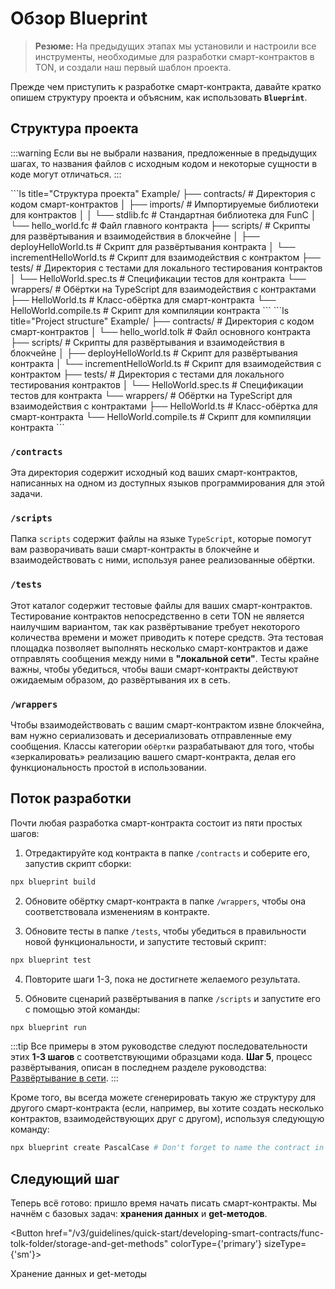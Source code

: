 
# Обзор Blueprint

> **Резюме:** На предыдущих этапах мы установили и настроили все инструменты, необходимые для разработки смарт-контрактов в TON, и создали наш первый шаблон проекта.

Прежде чем приступить к разработке смарт-контракта, давайте кратко опишем структуру проекта и объясним, как использовать **`Blueprint`**.

## Структура проекта

:::warning
Если вы не выбрали названия, предложенные в предыдущих шагах, то названия файлов с исходным кодом и некоторые сущности в коде могут отличаться.
:::

<Tabs groupId="language">
<TabItem value="FunC" label="FunC">
```ls title="Структура проекта"
Example/
├── contracts/           # Директория с кодом смарт-контрактов
│   ├── imports/         # Импортируемые библиотеки для контрактов
│   │   └── stdlib.fc    # Стандартная библиотека для FunC
│   └── hello_world.fc   # Файл главного контракта
├── scripts/             # Скрипты для развёртывания и взаимодействия в блокчейне
│   ├── deployHelloWorld.ts     # Скрипт для развёртывания контракта
│   └── incrementHelloWorld.ts  # Скрипт для взаимодействия с контрактом
├── tests/               # Директория с тестами для локального тестирования контрактов
│   └── HelloWorld.spec.ts      # Спецификации тестов для контракта
└── wrappers/            # Обёртки на TypeScript для взаимодействия с контрактами
    ├── HelloWorld.ts           # Класс-обёртка для смарт-контракта
    └── HelloWorld.compile.ts   # Скрипт для компиляции контракта
```
</TabItem>
<TabItem value="Tolk" label="Tolk">
```ls title="Project structure"
Example/
├── contracts/           # Директория с кодом смарт-контрактов
│   └── hello_world.tolk # Файл основного контракта
├── scripts/             # Скрипты для развёртывания и взаимодействия в блокчейне
│   ├── deployHelloWorld.ts     # Скрипт для развёртывания контракта
│   └── incrementHelloWorld.ts  # Скрипт для взаимодействия с контрактом
├── tests/               # Директория с тестами для локального тестирования контрактов
│   └── HelloWorld.spec.ts      # Спецификации тестов для контракта
└── wrappers/            # Обёртки на TypeScript для взаимодействия с контрактами
    ├── HelloWorld.ts           # Класс-обёртка для смарт-контракта
    └── HelloWorld.compile.ts   # Скрипт для компиляции контракта
```
</TabItem>
</Tabs>

### `/contracts`

Эта директория содержит исходный код ваших смарт-контрактов, написанных на одном из доступных языков программирования для этой задачи.

### `/scripts`

Папка `scripts` содержит файлы на языке `TypeScript`, которые помогут вам разворачивать ваши смарт-контракты в блокчейне и взаимодействовать с ними, используя ранее реализованные обёртки.

### `/tests`

Этот каталог содержит тестовые файлы для ваших смарт-контрактов. Тестирование контрактов непосредственно в сети TON не является наилучшим вариантом, так как развёртывание требует некоторого количества времени и может приводить к потере средств. Эта тестовая площадка позволяет выполнять несколько смарт-контрактов и даже отправлять сообщения между ними в **"локальной сети"**. Тесты крайне важны, чтобы убедиться, чтобы ваши смарт-контракты действуют ожидаемым образом, до развёртывания их в сеть.

### `/wrappers`

Чтобы взаимодействовать с вашим смарт-контрактом извне блокчейна, вам нужно сериализовать и десериализовать отправленные ему сообщения. Классы категории `обёртки` разрабатывают для того, чтобы «зеркалировать» реализацию вашего смарт-контракта, делая его функциональность простой в использовании.

## Поток разработки

Почти любая разработка смарт-контракта состоит из пяти простых шагов:

1. Отредактируйте код контракта в папке `/contracts` и соберите его, запустив скрипт сборки:

```bash
npx blueprint build
```

2. Обновите обёртку смарт-контракта в папке `/wrappers`, чтобы она соответствовала изменениям в контракте.

3. Обновите тесты в папке `/tests`, чтобы убедиться в правильности новой функциональности, и запустите тестовый скрипт:

```bash
npx blueprint test
```

4. Повторите шаги 1-3, пока не достигнете желаемого результата.

5. Обновите сценарий развёртывания в папке `/scripts` и запустите его с помощью этой команды:

```bash
npx blueprint run
```

:::tip
Все примеры в этом руководстве следуют последовательности этих **1-3 шагов** с соответствующими образцами кода. **Шаг 5**, процесс развёртывания, описан в последнем разделе руководства: [Развёртывание в сети](/ru/v3/guidelines/quick-start/developing-smart-contracts/func-tolk-folder/deploying-to-network/).
:::

Кроме того, вы всегда можете сгенерировать такую же структуру для другого смарт-контракта (если, например, вы хотите создать несколько контрактов, взаимодействующих друг с другом), используя следующую команду:

```bash
npx blueprint create PascalCase # Don't forget to name the contract in PascalCase
```

## Следующий шаг

Теперь всё готово: пришло время начать писать смарт-контракты. Мы начнём с базовых задач: **хранения данных** и **get-методов**.

<Button href="/v3/guidelines/quick-start/developing-smart-contracts/func-tolk-folder/storage-and-get-methods" colorType={'primary'} sizeType={'sm'}>

  Хранение данных и get-методы

</Button>

<Feedback />
